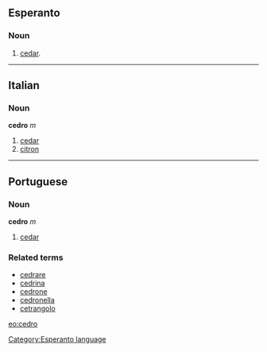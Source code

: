 ==Esperanto==
===Noun===
# [[cedar]].
{{Universala Vortaro}}
----
==Italian==
===Noun===
'''cedro''' ''m''

# [[cedar]]
# [[citron]]
----
==Portuguese==
===Noun===
'''cedro''' ''m''

# [[cedar]]

===Related terms===
*[[cedrare]]
*[[cedrina]]
*[[cedrone]]
*[[cedronella]]
*[[cetrangolo]]

[[eo:cedro]]
[[Category:Esperanto language]]